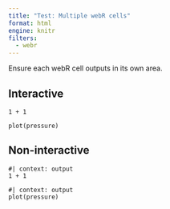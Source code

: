 ```yaml
---
title: "Test: Multiple webR cells"
format: html
engine: knitr
filters:
  - webr
---
```


Ensure each webR cell outputs in its own area.

## Interactive

```webr-r
1 + 1 
```


```webr-r
plot(pressure)
```

## Non-interactive

```webr-r
#| context: output
1 + 1 
```


```webr-r
#| context: output
plot(pressure)
```